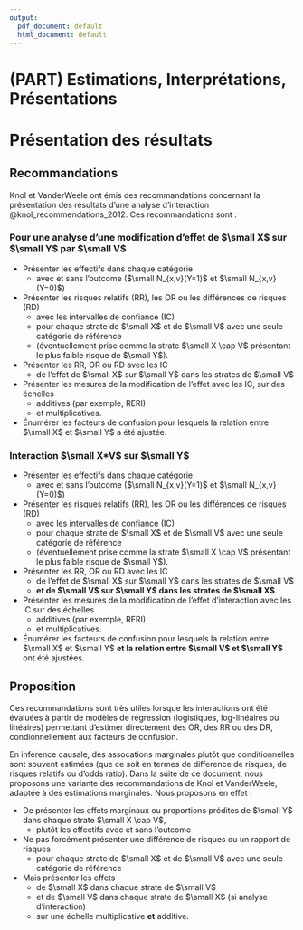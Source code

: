 ```yaml
---
output:
  pdf_document: default
  html_document: default
---
```

# (PART) Estimations, Interprétations, Présentations {-}

# Présentation des résultats

## Recommandations

Knol et VanderWeele ont émis des recommandations concernant la présentation des résultats d'une analyse d'interaction @knol_recommendations_2012. Ces recommandations sont : 

### Pour une analyse d'une modification d’effet de $\small X$ sur $\small Y$ par $\small V$ {-}

-	Présenter les effectifs dans chaque catégorie
    + avec et sans l'outcome ($\small N_{x,v}(Y=1)$ et $\small N_{x,v}(Y=0)$)
-	Présenter les risques relatifs (RR), les OR ou les différences de risques (RD) 
    + avec les intervalles de confiance (IC) 
    + pour chaque strate de $\small X$ et de $\small V$ avec une seule catégorie de référence 
    + (éventuellement prise comme la strate $\small X \cap V$ présentant le plus faible risque de $\small Y$).
-	Présenter les RR, OR ou RD avec les IC 
    + de l'effet de $\small X$ sur $\small Y$ dans les strates de $\small V$ 
-	Présenter les mesures de la modification de l'effet avec les IC, sur des échelles 
    + additives (par exemple, RERI) 
    + et multiplicatives.
-	Énumérer les facteurs de confusion pour lesquels la relation entre $\small X$ et $\small Y$ a été ajustée. 

### Interaction $\small X*V$ sur $\small Y$ {-}

-	Présenter les effectifs dans chaque catégorie
    + avec et sans l'outcome ($\small N_{x,v}(Y=1)$ et $\small N_{x,v}(Y=0)$)
-	Présenter les risques relatifs (RR), les OR ou les différences de risques (RD) 
    + avec les intervalles de confiance (IC) 
    + pour chaque strate de $\small X$ et de $\small V$ avec une seule catégorie de référence 
    + (éventuellement prise comme la strate $\small X \cap V$ présentant le plus faible risque de $\small Y$).
-	Présenter les RR, OR ou RD avec les IC 
    + de l'effet de $\small X$ sur $\small Y$ dans les strates de $\small V$ 
    + **et de $\small V$ sur $\small Y$ dans les strates de $\small X$**.
-	Présenter les mesures de la modification de l'effet d'interaction avec les IC sur des échelles
    + additives (par exemple, RERI) 
    + et multiplicatives.
-	Énumérer les facteurs de confusion pour lesquels la relation entre $\small X$ et $\small Y$ **et la relation entre $\small V$ et $\small Y$** ont été ajustées.

## Proposition

Ces recommandations sont très utiles lorsque les interactions ont été évaluées à partir de modèles de régression (logistiques, log-linéaires ou linéaires) permettant d'estimer directement des OR, des RR ou des DR, condionnellement aux facteurs de confusion.

En inférence causale, des assocations marginales plutôt que conditionnelles sont souvent estimées (que ce soit en termes de difference de risques, de risques relatifs ou d'odds ratio). Dans la suite de ce document, nous proposons une variante des recommandations de Knol et VanderWeele, adaptée à des estimations marginales. Nous proposons en effet : 

- De présenter les effets marginaux ou proportions prédites de $\small Y$ dans chaque strate $\small X \cap V$, 
    + plutôt les effectifs avec et sans l'outcome
- Ne pas forcément présenter une différence de risques ou un rapport de risques 
    + pour chaque strate de $\small X$ et de $\small V$ avec une seule catégorie de référence 
- Mais présenter les effets 
    + de $\small X$ dans chaque strate de $\small V$ 
    + et de $\small V$ dans chaque strate de $\small X$ (si analyse d'interaction)
    + sur une échelle multiplicative **et** additive.

